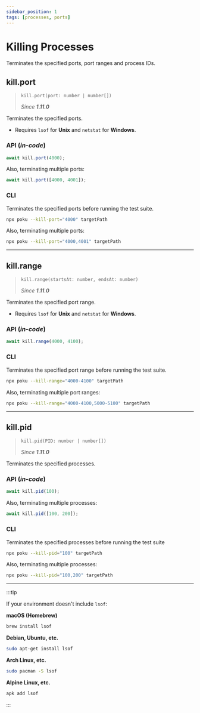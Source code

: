 ```yaml
---
sidebar_position: 1
tags: [processes, ports]
---
```


# Killing Processes

Terminates the specified ports, port ranges and process IDs.

## kill.port

> `kill.port(port: number | number[])`
>
> _Since **1.11.0**_

Terminates the specified ports.

- Requires `lsof` for **Unix** and `netstat` for **Windows**.

### API (_in-code_)

```ts
await kill.port(4000);
```

Also, terminating multiple ports:

```ts
await kill.port([4000, 4001]);
```

### CLI

Terminates the specified ports before running the test suite.

```bash
npx poku --kill-port="4000" targetPath
```

Also, terminating multiple ports:

```bash
npx poku --kill-port="4000,4001" targetPath
```

---

## kill.range

> `kill.range(startsAt: number, endsAt: number)`
>
> _Since **1.11.0**_

Terminates the specified port range.

- Requires `lsof` for **Unix** and `netstat` for **Windows**.

### API (_in-code_)

```ts
await kill.range(4000, 4100);
```

### CLI

Terminates the specified port range before running the test suite.

```bash
npx poku --kill-range="4000-4100" targetPath
```

Also, terminating multiple port ranges:

```bash
npx poku --kill-range="4000-4100,5000-5100" targetPath
```

---

## kill.pid

> `kill.pid(PID: number | number[])`
>
> _Since **1.11.0**_

Terminates the specified processes.

### API (_in-code_)

```ts
await kill.pid(100);
```

Also, terminating multiple processes:

```ts
await kill.pid([100, 200]);
```

### CLI

Terminates the specified processes before running the test suite

```bash
npx poku --kill-pid="100" targetPath
```

Also, terminating multiple processes:

```bash
npx poku --kill-pid="100,200" targetPath
```

---

:::tip

If your environment doesn't include `lsof`:

**macOS (Homebrew)**

```sh
brew install lsof
```

**Debian, Ubuntu, etc.**

```sh
sudo apt-get install lsof
```

**Arch Linux, etc.**

```sh
sudo pacman -S lsof
```

**Alpine Linux, etc.**

```sh
apk add lsof
```

:::
